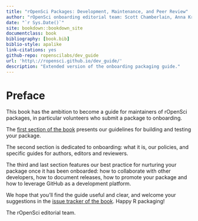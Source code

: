 ```yaml
--- 
title: "rOpenSci Packages: Development, Maintenance, and Peer Review"
author: "rOpenSci onboarding editorial team: Scott Chamberlain, Anna Krystalli, Lincoln Mullen, Karthik Ram, Noam Ross, Maëlle Salmon"
date: "`r Sys.Date()`"
site: bookdown::bookdown_site
documentclass: book
bibliography: [book.bib]
biblio-style: apalike
link-citations: yes
github-repo: ropenscilabs/dev_guide
url: 'http\://ropensci.github.io/dev_guide/'
description: "Extended version of the onboarding packaging guide."
---
```


# Preface {-}

This book has the ambition to become a guide for maintainers of rOpenSci packages, in particular volunteers who submit a package to onboarding. 

The [first section of the book](#building) presents our guidelines for building and testing your package. 

The second section is dedicated to onboarding: what it is, our policies, and specific guides for authors, editors and reviewers.

The third and last section features our best practice for nurturing your package once it has been onboarded: how to collaborate with other developers, how to document releases, how to promote your package and how to leverage GitHub as a development platform.

We hope that you'll find the guide useful and clear, and welcome your suggestions in the [issue tracker of the book](https://github.com/ropenscilabs/dev_guide/issues). Happy R packaging!

The rOpenSci editorial team.
